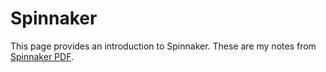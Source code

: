 # Spinnaker

This page provides an introduction to Spinnaker. These are my notes from [Spinnaker PDF](https://spinnaker.io/docs/concepts/ebook/ContinuousDeliveryWithSpinnaker.pdf).